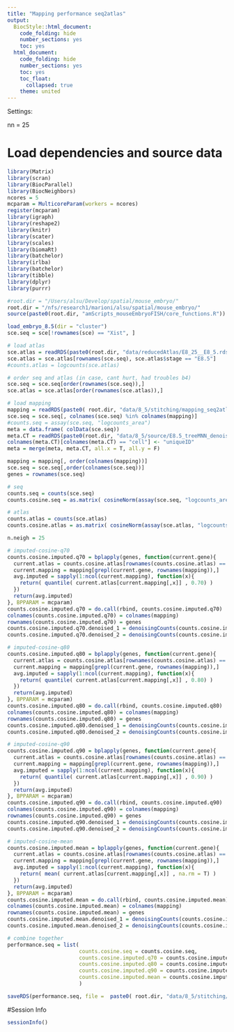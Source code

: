 ```yaml
---
title: "Mapping performance seq2atlas"
output:
  BiocStyle::html_document:
    code_folding: hide
    number_sections: yes
    toc: yes  
  html_document:
    code_folding: hide
    number_sections: yes
    toc: yes
    toc_float:
      collapsed: true
    theme: united
---
```


Settings:

nn = 25

# Load dependencies and source data

```r

library(Matrix)
library(scran)
library(BiocParallel)
library(BiocNeighbors)
ncores = 5
mcparam = MulticoreParam(workers = ncores)
register(mcparam)
library(igraph)
library(reshape2)
library(knitr)
library(scater)
library(scales)
library(biomaRt)
library(batchelor)
library(irlba)
library(batchelor)
library(tibble)
library(dplyr)
library(purrr)

#root.dir = "/Users/alsu/Develop/spatial/mouse_embryo/"
root.dir = "/nfs/research1/marioni/alsu/spatial/mouse_embryo/"
source(paste0(root.dir, "amScripts_mouseEmbryoFISH/core_functions.R"))

load_embryo_8.5(dir = "cluster")
sce.seq = sce[!rownames(sce) == "Xist", ]

# load atlas 
sce.atlas = readRDS(paste0(root.dir, "data/reducedAtlas/E8_25__E8_5.rds"))
sce.atlas = sce.atlas[rownames(sce.seq), sce.atlas$stage == "E8.5"]
#counts.atlas = logcounts(sce.atlas)

# order seq and atlas (in case, cant hurt, had troubles b4)
sce.seq = sce.seq[order(rownames(sce.seq)),]
sce.atlas = sce.atlas[order(rownames(sce.atlas)),]

# load mapping
mapping = readRDS(paste0( root.dir, "data/8_5/stitching/mapping_seq2atlas_embryo1z2.rds"))
sce.seq = sce.seq[, colnames(sce.seq) %in% colnames(mapping)]
#counts.seq = assay(sce.seq, "logcounts_area")
meta = data.frame( colData(sce.seq))
meta.CT = readRDS(paste0(root.dir, "data/8_5/source/E8.5_treeMNN_denoised.Rds"))
colnames(meta.CT)[colnames(meta.CT) == "cell"] <- "uniqueID"
meta = merge(meta, meta.CT, all.x = T, all.y = F)

```


```r

mapping = mapping[, order(colnames(mapping))]
sce.seq = sce.seq[,order(colnames(sce.seq))]
genes = rownames(sce.seq)

# seq
counts.seq = counts(sce.seq)
counts.cosine.seq = as.matrix( cosineNorm(assay(sce.seq, "logcounts_area")) )

# atlas
counts.atlas = counts(sce.atlas)
counts.cosine.atlas = as.matrix( cosineNorm(assay(sce.atlas, "logcounts")) )

n.neigh = 25

# imputed-cosine-q70
counts.cosine.imputed.q70 = bplapply(genes, function(current.gene){
  current.atlas = counts.cosine.atlas[rownames(counts.cosine.atlas) == current.gene,]
  current.mapping = mapping[grepl(current.gene, rownames(mapping)),]
  avg.imputed = sapply(1:ncol(current.mapping), function(x){
    return( quantile( current.atlas[current.mapping[,x]] , 0.70) )
  })
  return(avg.imputed)
}, BPPARAM = mcparam)
counts.cosine.imputed.q70 = do.call(rbind, counts.cosine.imputed.q70)
colnames(counts.cosine.imputed.q70) = colnames(mapping)
rownames(counts.cosine.imputed.q70) = genes
counts.cosine.imputed.q70.denoised_1 = denoisingCounts(counts.cosine.imputed.q70, meta, neigh.net, 1, "median", mcparam)
counts.cosine.imputed.q70.denoised_2 = denoisingCounts(counts.cosine.imputed.q70, meta, neigh.net, 2, "median", mcparam)

# imputed-cosine-q80
counts.cosine.imputed.q80 = bplapply(genes, function(current.gene){
  current.atlas = counts.cosine.atlas[rownames(counts.cosine.atlas) == current.gene,]
  current.mapping = mapping[grepl(current.gene, rownames(mapping)),]
  avg.imputed = sapply(1:ncol(current.mapping), function(x){
    return( quantile( current.atlas[current.mapping[,x]] , 0.80) )
  })
  return(avg.imputed)
}, BPPARAM = mcparam)
counts.cosine.imputed.q80 = do.call(rbind, counts.cosine.imputed.q80)
colnames(counts.cosine.imputed.q80) = colnames(mapping)
rownames(counts.cosine.imputed.q80) = genes
counts.cosine.imputed.q80.denoised_1 = denoisingCounts(counts.cosine.imputed.q80, meta, neigh.net, 1, "median", mcparam)
counts.cosine.imputed.q80.denoised_2 = denoisingCounts(counts.cosine.imputed.q80, meta, neigh.net, 2, "median", mcparam)

# imputed-cosine-q90
counts.cosine.imputed.q90 = bplapply(genes, function(current.gene){
  current.atlas = counts.cosine.atlas[rownames(counts.cosine.atlas) == current.gene,]
  current.mapping = mapping[grepl(current.gene, rownames(mapping)),]
  avg.imputed = sapply(1:ncol(current.mapping), function(x){
    return( quantile( current.atlas[current.mapping[,x]] , 0.90) )
  })
  return(avg.imputed)
}, BPPARAM = mcparam)
counts.cosine.imputed.q90 = do.call(rbind, counts.cosine.imputed.q90)
colnames(counts.cosine.imputed.q90) = colnames(mapping)
rownames(counts.cosine.imputed.q90) = genes
counts.cosine.imputed.q90.denoised_1 = denoisingCounts(counts.cosine.imputed.q90, meta, neigh.net, 1, "median", mcparam)
counts.cosine.imputed.q90.denoised_2 = denoisingCounts(counts.cosine.imputed.q90, meta, neigh.net, 2, "median", mcparam)

# imputed-cosine-mean
counts.cosine.imputed.mean = bplapply(genes, function(current.gene){
  current.atlas = counts.cosine.atlas[rownames(counts.cosine.atlas) == current.gene,]
  current.mapping = mapping[grepl(current.gene, rownames(mapping)),]
  avg.imputed = sapply(1:ncol(current.mapping), function(x){
    return( mean( current.atlas[current.mapping[,x]] , na.rm = T) )
  })
  return(avg.imputed)
}, BPPARAM = mcparam)
counts.cosine.imputed.mean = do.call(rbind, counts.cosine.imputed.mean)
colnames(counts.cosine.imputed.mean) = colnames(mapping)
rownames(counts.cosine.imputed.mean) = genes
counts.cosine.imputed.mean.denoised_1 = denoisingCounts(counts.cosine.imputed.mean, meta, neigh.net, 1, "median", mcparam)
counts.cosine.imputed.mean.denoised_2 = denoisingCounts(counts.cosine.imputed.mean, meta, neigh.net, 2, "median", mcparam)

# combine together
performance.seq = list(
                       counts.cosine.seq = counts.cosine.seq,
                       counts.cosine.imputed.q70 = counts.cosine.imputed.q70,
                       counts.cosine.imputed.q80 = counts.cosine.imputed.q80,
                       counts.cosine.imputed.q90 = counts.cosine.imputed.q90,
                       counts.cosine.imputed.mean = counts.cosine.imputed.mean,
                       )

saveRDS(performance.seq, file =  paste0( root.dir, "data/8_5/stitching/comp_imp_metrics_embryo1z2.rds"))

```


#Session Info

```r

sessionInfo()

```
